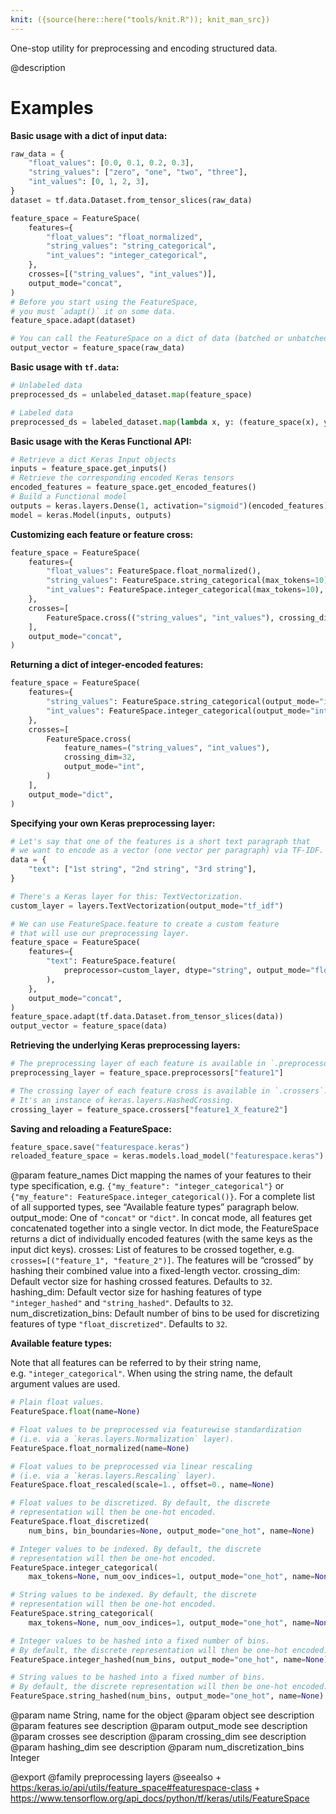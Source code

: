 ```yaml
---
knit: ({source(here::here("tools/knit.R")); knit_man_src})
---
```

One-stop utility for preprocessing and encoding structured data.

@description

# Examples
**Basic usage with a dict of input data:**

```python
raw_data = {
    "float_values": [0.0, 0.1, 0.2, 0.3],
    "string_values": ["zero", "one", "two", "three"],
    "int_values": [0, 1, 2, 3],
}
dataset = tf.data.Dataset.from_tensor_slices(raw_data)

feature_space = FeatureSpace(
    features={
        "float_values": "float_normalized",
        "string_values": "string_categorical",
        "int_values": "integer_categorical",
    },
    crosses=[("string_values", "int_values")],
    output_mode="concat",
)
# Before you start using the FeatureSpace,
# you must `adapt()` it on some data.
feature_space.adapt(dataset)

# You can call the FeatureSpace on a dict of data (batched or unbatched).
output_vector = feature_space(raw_data)
```

**Basic usage with `tf.data`:**

```python
# Unlabeled data
preprocessed_ds = unlabeled_dataset.map(feature_space)

# Labeled data
preprocessed_ds = labeled_dataset.map(lambda x, y: (feature_space(x), y))
```

**Basic usage with the Keras Functional API:**

```python
# Retrieve a dict Keras Input objects
inputs = feature_space.get_inputs()
# Retrieve the corresponding encoded Keras tensors
encoded_features = feature_space.get_encoded_features()
# Build a Functional model
outputs = keras.layers.Dense(1, activation="sigmoid")(encoded_features)
model = keras.Model(inputs, outputs)
```

**Customizing each feature or feature cross:**

```python
feature_space = FeatureSpace(
    features={
        "float_values": FeatureSpace.float_normalized(),
        "string_values": FeatureSpace.string_categorical(max_tokens=10),
        "int_values": FeatureSpace.integer_categorical(max_tokens=10),
    },
    crosses=[
        FeatureSpace.cross(("string_values", "int_values"), crossing_dim=32)
    ],
    output_mode="concat",
)
```

**Returning a dict of integer-encoded features:**

```python
feature_space = FeatureSpace(
    features={
        "string_values": FeatureSpace.string_categorical(output_mode="int"),
        "int_values": FeatureSpace.integer_categorical(output_mode="int"),
    },
    crosses=[
        FeatureSpace.cross(
            feature_names=("string_values", "int_values"),
            crossing_dim=32,
            output_mode="int",
        )
    ],
    output_mode="dict",
)
```

**Specifying your own Keras preprocessing layer:**

```python
# Let's say that one of the features is a short text paragraph that
# we want to encode as a vector (one vector per paragraph) via TF-IDF.
data = {
    "text": ["1st string", "2nd string", "3rd string"],
}

# There's a Keras layer for this: TextVectorization.
custom_layer = layers.TextVectorization(output_mode="tf_idf")

# We can use FeatureSpace.feature to create a custom feature
# that will use our preprocessing layer.
feature_space = FeatureSpace(
    features={
        "text": FeatureSpace.feature(
            preprocessor=custom_layer, dtype="string", output_mode="float"
        ),
    },
    output_mode="concat",
)
feature_space.adapt(tf.data.Dataset.from_tensor_slices(data))
output_vector = feature_space(data)
```

**Retrieving the underlying Keras preprocessing layers:**

```python
# The preprocessing layer of each feature is available in `.preprocessors`.
preprocessing_layer = feature_space.preprocessors["feature1"]

# The crossing layer of each feature cross is available in `.crossers`.
# It's an instance of keras.layers.HashedCrossing.
crossing_layer = feature_space.crossers["feature1_X_feature2"]
```

**Saving and reloading a FeatureSpace:**

```python
feature_space.save("featurespace.keras")
reloaded_feature_space = keras.models.load_model("featurespace.keras")
```

@param feature_names Dict mapping the names of your features to their
        type specification, e.g. `{"my_feature": "integer_categorical"}`
        or `{"my_feature": FeatureSpace.integer_categorical()}`.
        For a complete list of all supported types, see
        "Available feature types" paragraph below.
    output_mode: One of `"concat"` or `"dict"`. In concat mode, all
        features get concatenated together into a single vector.
        In dict mode, the FeatureSpace returns a dict of individually
        encoded features (with the same keys as the input dict keys).
    crosses: List of features to be crossed together, e.g.
        `crosses=[("feature_1", "feature_2")]`. The features will be
        "crossed" by hashing their combined value into
        a fixed-length vector.
    crossing_dim: Default vector size for hashing crossed features.
        Defaults to `32`.
    hashing_dim: Default vector size for hashing features of type
        `"integer_hashed"` and `"string_hashed"`. Defaults to `32`.
    num_discretization_bins: Default number of bins to be used for
        discretizing features of type `"float_discretized"`.
        Defaults to `32`.

**Available feature types:**

Note that all features can be referred to by their string name,
e.g. `"integer_categorical"`. When using the string name, the default
argument values are used.

```python
# Plain float values.
FeatureSpace.float(name=None)

# Float values to be preprocessed via featurewise standardization
# (i.e. via a `keras.layers.Normalization` layer).
FeatureSpace.float_normalized(name=None)

# Float values to be preprocessed via linear rescaling
# (i.e. via a `keras.layers.Rescaling` layer).
FeatureSpace.float_rescaled(scale=1., offset=0., name=None)

# Float values to be discretized. By default, the discrete
# representation will then be one-hot encoded.
FeatureSpace.float_discretized(
    num_bins, bin_boundaries=None, output_mode="one_hot", name=None)

# Integer values to be indexed. By default, the discrete
# representation will then be one-hot encoded.
FeatureSpace.integer_categorical(
    max_tokens=None, num_oov_indices=1, output_mode="one_hot", name=None)

# String values to be indexed. By default, the discrete
# representation will then be one-hot encoded.
FeatureSpace.string_categorical(
    max_tokens=None, num_oov_indices=1, output_mode="one_hot", name=None)

# Integer values to be hashed into a fixed number of bins.
# By default, the discrete representation will then be one-hot encoded.
FeatureSpace.integer_hashed(num_bins, output_mode="one_hot", name=None)

# String values to be hashed into a fixed number of bins.
# By default, the discrete representation will then be one-hot encoded.
FeatureSpace.string_hashed(num_bins, output_mode="one_hot", name=None)
```
@param name String, name for the object
@param object see description
@param features see description
@param output_mode see description
@param crosses see description
@param crossing_dim see description
@param hashing_dim see description
@param num_discretization_bins Integer

@export
@family preprocessing layers
@seealso
+ <https:/keras.io/api/utils/feature_space#featurespace-class>
+ <https://www.tensorflow.org/api_docs/python/tf/keras/utils/FeatureSpace>
